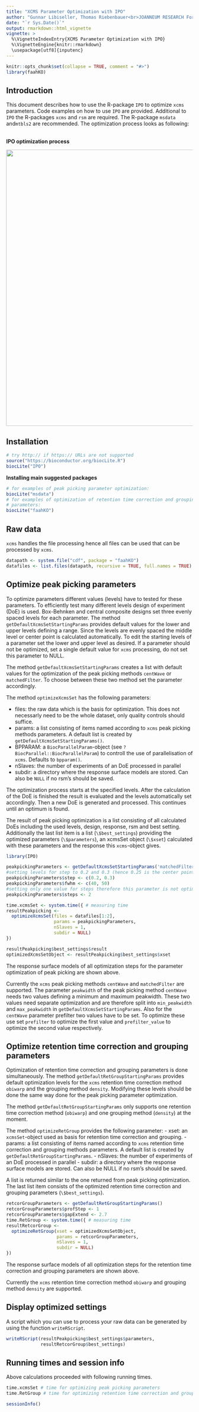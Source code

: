 ---
title: "XCMS Parameter Optimization with IPO"
author: "Gunnar Libiseller, Thomas Riebenbauer<br>JOANNEUM RESEARCH Forschungsgesellschaft m.b.H., Graz, Austria"
date: "`r Sys.Date()`"
output: rmarkdown::html_vignette
vignette: >
  %\VignetteIndexEntry{XCMS Parameter Optimization with IPO}
  %\VignetteEngine{knitr::rmarkdown}
  \usepackage[utf8]{inputenc}
---

```{r, echo = FALSE, message = FALSE, warning = FALSE}
knitr::opts_chunk$set(collapse = TRUE, comment = "#>")
library(faahKO)
```

## Introduction

This document describes how to use the R-package `IPO` 
to optimize `xcms` parameters. Code examples on how to
use `IPO` are provided. Additional to `IPO` the R-packages
`xcms` and `rsm` are required. The R-package `msdata` and`mtbls2` 
are recommended. The optimization process looks as following:

<br>
<b>IPO optimization process</b>
<p>
<img src="FlowChart.jpg" width="695" height="745">
</p>

## Installation

```{r install_IPO, eval=FALSE}
# try http:// if https:// URLs are not supported
source("https://bioconductor.org/biocLite.R")
biocLite("IPO")
```

<b>Installing main suggested packages</b>

```{r install_IPO_suggestions, eval=FALSE}
# for examples of peak picking parameter optimization:
biocLite("msdata")
# for examples of optimization of retention time correction and grouping
# parameters:
biocLite("faahKO")
```


## Raw data

`xcms` handles the file processing hence all files can be used 
that can be processed by `xcms`.


```{r file_choosing}
datapath <- system.file("cdf", package = "faahKO")
datafiles <- list.files(datapath, recursive = TRUE, full.names = TRUE)
```



## Optimize peak picking parameters

To optimize parameters different values (levels) have to 
tested for these parameters. To efficiently test many 
different levels design of experiment (DoE) is used. 
Box-Behnken and central composite designs set three
evenly spaced levels for each parameter. The method 
`getDefaultXcmsSetStartingParams` provides default values
for the lower and upper levels defining a range. Since
the levels are evenly spaced the middle level or center 
point is calculated automatically. To edit the starting levels
of a parameter set the lower and upper level as desired.
If a parameter should not be optimized, set a single 
default value for `xcms` processing, do not set this
parameter to NULL. 

The method `getDefaultXcmsSetStartingParams` creates a 
list with default values for the optimization of the
peak picking methods `centWave` or `matchedFilter`. To
choose between these two method set the parameter accordingly.

The method `optimizeXcmsSet` has the following parameters:

- files: the raw data which is the basis for optimization. 
  This does not necessarly need to be the whole dataset, 
  only quality controls should suffice.
- params: a list consisting of items named according to 
  `xcms` peak picking methods parameters. A default list 
  is created by `getDefaultXcmsSetStartingParams()`.
- BPPARAM: a `BiocParallelParam`-object (see `?BiocParallel::BiocParallelParam`)
  to controll the use of parallelisation of `xcms`.
  Defaults to `bpparam()`.
- nSlaves: the number of experiments of an DoE processed in parallel
- subdir: a directory where the response surface models are
  stored. Can also be `NULL` if no rsm's should be saved.

The optimization process starts at the specified levels. After
the calculation of the DoE is finished the result is 
evaluated and the levels automatically set accordingly.
Then a new DoE is generated and processed. This continues 
until an optimum is found.

The result of peak picking optimization is a list consisting
of all calculated DoEs including the used levels, design, 
response, rsm and best setting. Additionally the last list 
item is a list (`\$best_settings`) providing the optimized 
parameters (`\$parameters`), an xcmsSet object (`\$xset`) 
calculated with these parameters and the response this 
`xcms`-object gives.

```{r load_IPO, message=FALSE}
library(IPO)
```

```{r optimize_peak_picking, fig.height=7, fig.width=7, warning=FALSE}
peakpickingParameters <- getDefaultXcmsSetStartingParams('matchedFilter')
#setting levels for step to 0.2 and 0.3 (hence 0.25 is the center point)
peakpickingParameters$step <- c(0.2, 0.3)
peakpickingParameters$fwhm <- c(40, 50)
#setting only one value for steps therefore this parameter is not optimized
peakpickingParameters$steps <- 2

time.xcmsSet <- system.time({ # measuring time
resultPeakpicking <- 
  optimizeXcmsSet(files = datafiles[1:2], 
                  params = peakpickingParameters, 
                  nSlaves = 1, 
                  subdir = NULL)
})
```

```{r optimize_peak_picking_result}
resultPeakpicking$best_settings$result
optimizedXcmsSetObject <- resultPeakpicking$best_settings$xset
```


The response surface models of all optimization steps for the
parameter optimization of peak picking are shown above.

<!-- <br> -->
<!-- <b>Response surface models of DoE 1 of peak picking parameter optimization</b> -->
<!-- <p><img src="rsmDirectory/rsm_1.jpg" width="695" height="521"></p> -->
<!-- <br> -->
<!-- <b>Response surface models of DoE 2 of peak picking parameter optimization</b> -->
<!-- <p><img src="rsmDirectory/rsm_2.jpg" width="695" height="521"></p> -->

Currently the `xcms` peak picking methods `centWave` 
and `matchedFilter` are supported. The parameter `peakwidth` of
the peak picking method `centWave` needs two values defining
a minimum and maximum peakwidth. These two values need separate
optimization and are therefore split into `min_peakwidth` and
`max_peakwidth` in `getDefaultXcmsSetStartingParams`. Also for
the `centWave` parameter prefilter two values have to be set.
To optimize these use set `prefilter` to optimize the first value
and `prefilter_value` to optimize the second value respectively.



## Optimize retention time correction and grouping parameters

Optimization of retention time correction and grouping
parameters is done simultaneously. The method 
`getDefaultRetGroupStartingParams` provides default 
optimization levels for the `xcms` retention time correction
method `obiwarp` and the grouping method `density`. 
Modifying these levels should be done the same way done 
for the peak picking parameter optimization.

The method `getDefaultRetGroupStartingParams` only supports
one retention time correction method (`obiwarp`) and one grouping 
method (`density`) at the moment. 

The method `optimizeRetGroup` provides the following parameter:
- xset: an `xcmsSet`-object used as basis for retention time 
  correction and grouping.
- params:  a list consisting of items named according to `xcms` 
  retention time correction and grouping methods parameters. 
  A default list is created by `getDefaultRetGroupStartingParams`.
- nSlaves: the number of experiments of an DoE processed in parallel
- subdir: a directory where the response surface models are
  stored. Can also be NULL if no rsm's should be saved.

A list is returned similar to the one returned from peak 
picking optimization. The last list item consists of the
optimized retention time correction and grouping parameters
(`\$best_settings`).


```{r optimize_retcor_group, fig.height=7, fig.width=7, warning = FALSE}
retcorGroupParameters <- getDefaultRetGroupStartingParams()
retcorGroupParameters$profStep <- 1
retcorGroupParameters$gapExtend <- 2.7
time.RetGroup <- system.time({ # measuring time
resultRetcorGroup <-
  optimizeRetGroup(xset = optimizedXcmsSetObject, 
                   params = retcorGroupParameters, 
                   nSlaves = 1, 
                   subdir = NULL)
})
```


The response surface models of all optimization steps for the
retention time correction and grouping parameters are shown above.

<!-- <br> -->
<!-- <b> -->
<!--   Response surface models of DoE 1 of retention time correction and grouping  -->
<!--   parameter optimization</b> -->
<!-- <p><img src="rsmDirectory/retgroup_rsm_1.jpg" width="695" height="348"></p> -->
<!-- <br> -->
<!-- <b> -->
<!--   Response surface models of DoE 2 of retention time correction and grouping  -->
<!--   parameter optimizationn -->
<!-- </b> -->
<!-- <p><img src="rsmDirectory/retgroup_rsm_2.jpg" width="695" height="348"></p> -->
<!-- <br> -->
<!-- <b> -->
<!--   Response surface models of DoE 3 of retention time correction and grouping  -->
<!--   parameter optimization -->
<!-- </b> -->
<!-- <p><img src="rsmDirectory/retgroup_rsm_3.jpg" width="695" height="348"></p> -->

Currently the `xcms` retention time correction method
`obiwarp` and grouping method `density` are supported.



## Display optimized settings

A script which you can use to process your raw data
can be generated by using the function `writeRScript`.


```{r display_settings}
writeRScript(resultPeakpicking$best_settings$parameters, 
             resultRetcorGroup$best_settings)
```



## Running times and session info

Above calculations proceeded with following running times.
```{r times}
time.xcmsSet # time for optimizing peak picking parameters
time.RetGroup # time for optimizing retention time correction and grouping parameters

sessionInfo()
```
